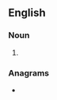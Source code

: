 ==English==

===Noun===
{{head|en|noun plural form}}

# {{plural of|abridger|lang=en}}

===Anagrams===
* {{anagrams|en|brigaders}}